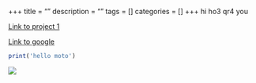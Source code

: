 +++
title = ""
description = ""
tags = []
categories = []
+++
hi ho3 qr4 you

[Link to project 1](/project/project1/)

[Link to google](https://www.google.com)

```r
print('hello moto')
```

![](Home/website/static/img/forWebby.jpeg)